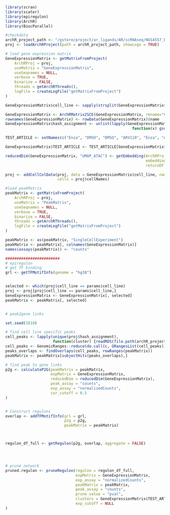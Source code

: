 ```r
library(scran)
library(scater)
library(epiregulon)
library(ArchR)
library(BiocParallel)

#checkdata
archR_project_path <- "/gstore/project/ar_ligands/AR/scRNAseq/NGS4557_BRG1i/OUTPUT/gp.sa.archr/"
proj <- loadArchRProject(path = archR_project_path, showLogo = TRUE)

# load gene expression matrix
GeneExpressionMatrix <- getMatrixFromProject(
    ArchRProj = proj,
    useMatrix = "GeneExpressionMatrix",
    useSeqnames = NULL,
    verbose = TRUE,
    binarize = FALSE,
    threads = getArchRThreads(),
    logFile = createLogFile("getMatrixFromProject")
)

GeneExpressionMatrix$cell_line <- sapply(strsplit(GeneExpressionMatrix$hash_assignment, split = "_"), "[",2)

GeneExpressionMatrix <- ArchRMatrix2SCE(GeneExpressionMatrix, rename="normalizedCounts")
rownames(GeneExpressionMatrix) <- rowData(GeneExpressionMatrix)$name
GeneExpressionMatrix$hash_assignment <- unlist(lapply(GeneExpressionMatrix$hash_assignment, 
                                                        function(x) gsub("-", ".", x)))

TEST_ARTICLE <- setNames(c("Enza", "DMSO", "DMSO", "ARV110", "Enza", "ARV110", "A9690", "A9690"), unique(GeneExpressionMatrix$hash_assignment))

GeneExpressionMatrix$TEST_ARTICLE <- TEST_ARTICLE[GeneExpressionMatrix$hash_assignment]

reducedDim(GeneExpressionMatrix, "UMAP_ATAC") <- getEmbedding(ArchRProj = proj,
                                                              embedding = "UMAP_ATAC",
                                                              returnDF = TRUE)[colnames(GeneExpressionMatrix), ]

proj <- addCellColData(proj, data = GeneExpressionMatrix$cell_line, name = "cell_line",
                       cells = proj$cellNames)

#load peakMatrix
peakMatrix <- getMatrixFromProject(
    ArchRProj = proj,
    useMatrix = "PeakMatrix",
    useSeqnames = NULL,
    verbose = TRUE,
    binarize = FALSE,
    threads = getArchRThreads(),
    logFile = createLogFile("getMatrixFromProject")
)

peakMatrix <- as(peakMatrix, "SingleCellExperiment")
peakMatrix <- peakMatrix[, colnames(GeneExpressionMatrix)]
names(assays(peakMatrix)) <- "counts"

########################
# epiregulon
# get TF binding
grl <- getTFMotifInfo(genome = "hg38")


selected <- which(proj$cell_line == params$cell_line)
proj <- proj[proj$cell_line == params$cell_line,]
GeneExpressionMatrix <- GeneExpressionMatrix[, selected]
peakMatrix <- peakMatrix[, selected]


# peak2gene links

set.seed(1010)

# find cell line specific peaks
cell_peaks <- lapply(unique(proj$hash_assignment),
                     function(cluster) {readRDS(file.path(archR_project_path, "PeakCalls", paste0(make.names(cluster), "-reproduciblePeaks.gr.rds")))})
cell_peaks <- GenomicRanges::reduce(do.call(c, GRangesList(cell_peaks)))
peaks_overlaps <- findOverlaps(cell_peaks, rowRanges(peakMatrix))
peakMatrix <- peakMatrix[subjectHits(peaks_overlaps),]

# find peak to gene links
p2g <- calculateP2G(peakMatrix = peakMatrix,
                    expMatrix = GeneExpressionMatrix,
                    reducedDim = reducedDim(GeneExpressionMatrix),
                    peak_assay = "counts",
                    exp_assay = "normalizedCounts",
                    cor_cutoff = 0.5
)


# Construct regulons
overlap <- addTFMotifInfo(grl = grl,
                          p2g = p2g,
                          peakMatrix = peakMatrix)



regulon_df_full <- getRegulon(p2g, overlap, aggregate = FALSE)




# prune network
pruned.regulon <- pruneRegulon(regulon = regulon_df_full,
                               expMatrix = GeneExpressionMatrix,
                               exp_assay = "normalizedCounts",
                               peakMatrix = peakMatrix,
                               peak_assay = "counts",
                               prune_value = "pval",
                               clusters = GeneExpressionMatrix$TEST_ARTICLE,
                               exp_cutoff = NULL
)



```

